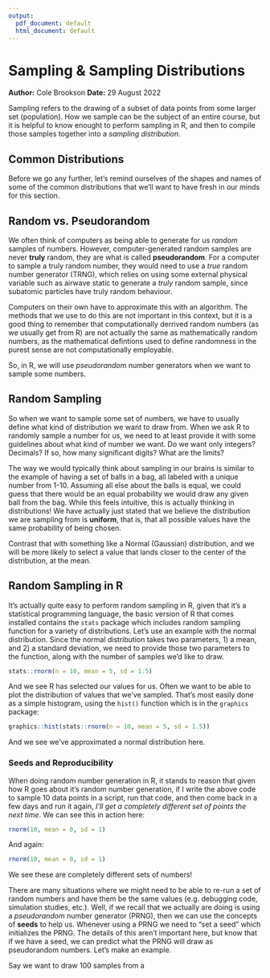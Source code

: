 ```yaml
---
output:
  pdf_document: default
  html_document: default
---
```

# Sampling & Sampling Distributions
**Author:** Cole Brookson
**Date:** 29 August 2022

Sampling refers to the drawing of a subset of data points from some larger set (population). How we sample can be the subject of an entire course, but it is helpful to know enought to perform sampling in R, and then to compile those samples together into a *sampling distribution*. 

## Common Distributions

Before we go any further, let's remind ourselves of the shapes and names of some of the common distributions that we'll want to have fresh in our minds for this section. 

## Random vs. Pseudorandom

We often think of computers as being able to generate for us *random* samples of numbers. However, computer-generated random samples are never **truly** random, they are what is called **pseudorandom**. For a computer to sample a truly random number, they would need to use a *true* random number generator (TRNG), which relies on using some external physical variable such as airwave static to generate a *truly* random sample, since subatomic particles have truly random behaviour. 

Computers on their own have to approximate this with an algorithm. The methods that we use to do this are not important in this context, but it is a good thing to remember that computationally derrived random numbers (as we usually get from R) are not actually the same as mathematically random numbers, as the mathematical defintions used to define randomness in the purest sense are not computationally employable. 

So, in R, we will use *pseudorandom* number generators when we want to sample some numbers. 

## Random Sampling

So when we want to sample some set of numbers, we have to usually define what kind of distribution we want to draw from. When we ask R to randomly sample a number for us, we need to at least provide it with some guidelines about what kind of number we want. Do we want only integers? Decimals? If so, how many significant digits? What are the limits?

The way we would typically think about sampling in our brains is similar to the example of having a set of balls in a bag, all labeled with a unique number from 1-10. Assuming all else about the balls is equal, we could guess that there would be an equal probability we would draw any given ball from the bag. While this feels intuitive, this is actually thinking in distributions! We have actually just stated that we believe the distribution we are sampling from is **uniform**, that is, that all possible values have the same probability of being chosen. 

Contrast that with something like a Normal (Gaussian) distribution, and we will be more likely to select a value that lands closer to the center of the distribution, at the mean. 

## Random Sampling in R

It's actually quite easy to perform random sampling in R, given that it's a statistical programming language, the basic version of R that comes installed contains the `stats` package which includes random sampling function for a variety of distributions. Let's use an example with the normal distribution. Since the normal distribution takes two parameters, 1) a mean, and 2) a standard deviation, we need to provide those two parameters to the function, along with the number of samples we'd like to draw. 

```r
stats::rnorm(n = 10, mean = 5, sd = 1.5)
```

And we see R has selected our values for us. Often we want to be able to plot the distribution of values that we've sampled. That's most easily done as a simple histogram, using the `hist()` function which is in the `graphics` package: 

```r
graphics::hist(stats::rnorm(n = 10, mean = 5, sd = 1.5))
```

And we see we've approximated a normal distribution here. 

### Seeds and Reproducibility

When doing random number generation in R, it stands to reason that given how R goes about it's random number generation, if I write the above code to sample 10 data points in a script, run that code, and then come back in a few days and run it again, *I'll get a completely different set of points the next time*. We can see this in action here: 

```r
rnorm(10, mean = 0, sd = 1)
```
And again: 

```r
rnorm(10, mean = 0, sd = 1)
```

We see these are completely different sets of numbers! 

There are many situations where we might need to be able to re-run a set of random numbers and have them be the same values (e.g. debugging code, simulation studies, etc.). Well, if we recall that we actually are doing is using a *pseudorandom* number generator (PRNG), then we can use the concepts of **seeds** to help us. Whenever using a PRNG we need to "set a seed" which initializes the PRNG. The details of this aren't important here, but know that if we have a seed, we can predict what the PRNG will draw as pseudorandom numbers. Let's make an example. 

Say we want to draw 100 samples from a 
